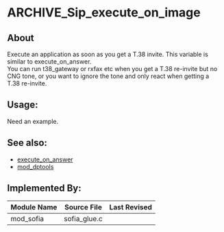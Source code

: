 
# ARCHIVE_Sip_execute_on_image 

 

## About

Execute an application as soon as you get a T.38 invite. This variable is similar to execute\_on\_answer.   
You can run t38\_gateway or rxfax etc when you get a T.38 re-invite but no CNG tone, or you want to ignore the tone and only react when getting a T.38 re-invite.


## **Usage:** 

Need an example.

## **See also:**

* [execute\_on\_answer](../Introduction/Variables/index.mdx#0-about)
* [mod\_dptools](../Modules/mod_dptools_1970333.mdx#c)

## **Implemented By:**

| Module Name | Source File   | Last Revised |
| ----------- | ------------- | ------------ |
| mod\_sofia  | sofia\_glue.c |              |


